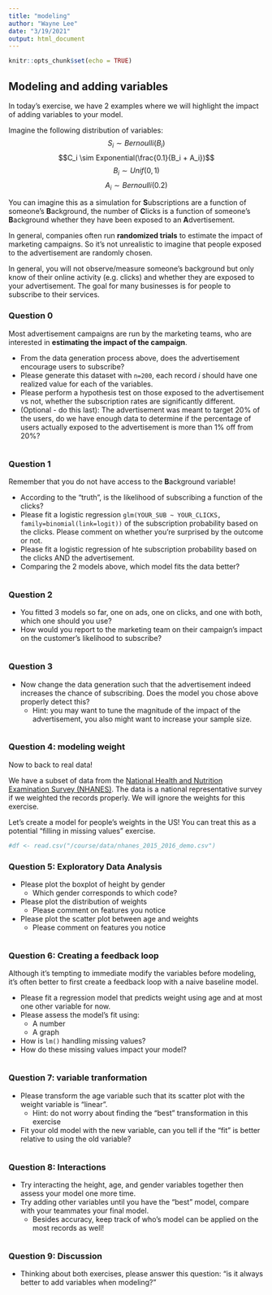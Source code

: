 ```yaml
---
title: "modeling"
author: "Wayne Lee"
date: "3/19/2021"
output: html_document
---
```


```r
knitr::opts_chunk$set(echo = TRUE)
```

## Modeling and adding variables

In today's exercise, we have 2 examples where we will highlight the impact of adding variables to your model.

Imagine the following distribution of variables:
$$S_i \sim Bernoulli(B_i)$$
$$C_i \sim Exponential(\frac{0.1}{B_i + A_i})$$
$$B_i \sim Unif(0, 1)$$
$$A_i \sim Bernoulli(0.2)$$

You can imagine this as a simulation for **S**ubscriptions are a function of someone's **B**ackground, the number of **C**licks is a function of someone's **B**ackground whether they have been exposed to an **A**dvertisement.

In general, companies often run **randomized trials** to estimate the impact of marketing campaigns. So it's not unrealistic to imagine that people exposed to the advertisement are randomly chosen.

In general, you will not observe/measure someone's background but only know of their online activity (e.g. clicks) and whether they are exposed to your advertisement. The goal for many businesses is for people to subscribe to their services.

### Question 0

Most advertisement campaigns are run by the marketing teams, who are interested in **estimating the impact of the campaign**.

- From the data generation process above, does the advertisement encourage users to subscribe?
- Please generate this dataset with `n=200`, each record $i$ should have one realized value for each of the variables.
- Please perform a hypothesis test on those exposed to the advertisement vs not, whether the subscription rates are significantly different.
- (Optional - do this last): The advertisement was meant to target 20% of the users, do we have enough data to determine if the percentage of users actually exposed to the advertisement is more than 1% off from 20%?

```r

```

### Question 1

Remember that you do not have access to the **B**ackground variable!

- According to the "truth", is the likelihood of subscribing a function of the clicks?
- Please fit a logistic regression `glm(YOUR_SUB ~ YOUR_CLICKS, family=binomial(link=logit))` of the subscription probability based on the clicks. Please comment on whether you're surprised by the outcome or not.
- Please fit a logistic regression of hte subscription probability based on the clicks AND the advertisement.
- Comparing the 2 models above, which model fits the data better?

```r

```


### Question 2

- You fitted 3 models so far, one on ads, one on clicks, and one with both, which one should you use?
- How would you report to the marketing team on their campaign's impact on the customer's likelihood to subscribe?

```r

```

### Question 3

- Now change the data generation such that the advertisement indeed increases the chance of subscribing. Does the model you chose above properly detect this?
  - Hint: you may want to tune the magnitude of the impact of the advertisement, you also might want to increase your sample size.
  
```r

```

### Question 4: modeling weight

Now to back to real data!

We have a subset of data from the [National Health and Nutrition Examination Survey (NHANES)](https://wwwn.cdc.gov/nchs/nhanes/search/datapage.aspx?Component=Demographics&CycleBeginYear=2015). The data is a national representative survey if we weighted the records properly. We will ignore the weights for this exercise.

Let's create a model for people's weights in the US! You can treat this as a potential "filling in missing values" exercise.

```r
#df <- read.csv("/course/data/nhanes_2015_2016_demo.csv")

```

### Question 5: Exploratory Data Analysis
- Please plot the boxplot of height by gender
  - Which gender corresponds to which code?
- Please plot the distribution of weights
  - Please comment on features you notice
- Please plot the scatter plot between age and weights
  - Please comment on features you notice
  
```r

```

### Question 6: Creating a feedback loop

Although it's tempting to immediate modify the variables before modeling, it's often better to first create a feedback loop with a naive baseline model.

- Please fit a regression model that predicts weight using age and at most one other variable for now.
- Please assess the model's fit using:
  - A number
  - A graph
- How is `lm()` handling missing values?
- How do these missing values impact your model?

```r

```

### Question 7: variable tranformation

- Please transform the age variable such that its scatter plot with the weight variable is "linear".
  - Hint: do not worry about finding the "best" transformation in this exercise
- Fit your old model with the new variable, can you tell if the "fit" is better relative to using the old variable?

```r

```

### Question 8: Interactions

- Try interacting the height, age, and gender variables together then assess your model one more time.
- Try adding other variables until you have the "best" model, compare with your teammates your final model.
  - Besides accuracy, keep track of who's model can be applied on the most records as well!
  
```r

```


### Question 9: Discussion

- Thinking about both exercises, please answer this question: "is it always better to add variables when modeling?"

```r

```
